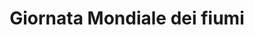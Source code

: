 ---
title: "Giornata Mondiale dei fiumi"
description: "Istituita per sensibilizzare sull'importanza dei corsi d'acqua e sulla loro gestione sostenibile, questa giornata coinvolge comunità di tutto il mondo in attività di tutela fluviale.
I Monti Lepini sono attraversati da due importanti fiumi: il Sacco e l'Amaseno. Il primo è purtroppo noto per i gravi problemi di inquinamento, tanto che nel 2005 fu dichiarato stato di emergenza ambientale. Questa giornata è occasione per riflettere sulla necessità di risanare i corsi d'acqua locali e adottare pratiche di gestione ecocompatibili.
"
---